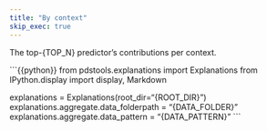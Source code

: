 ```yaml
---
title: "By context"
skip_exec: true
---
```


The top-{TOP_N} predictor's contributions per context.

```{{python}}
from pdstools.explanations import Explanations
from IPython.display import display, Markdown

explanations = Explanations(root_dir="{ROOT_DIR}")
explanations.aggregate.data_folderpath = "{DATA_FOLDER}"
explanations.aggregate.data_pattern = "{DATA_PATTERN}"
```